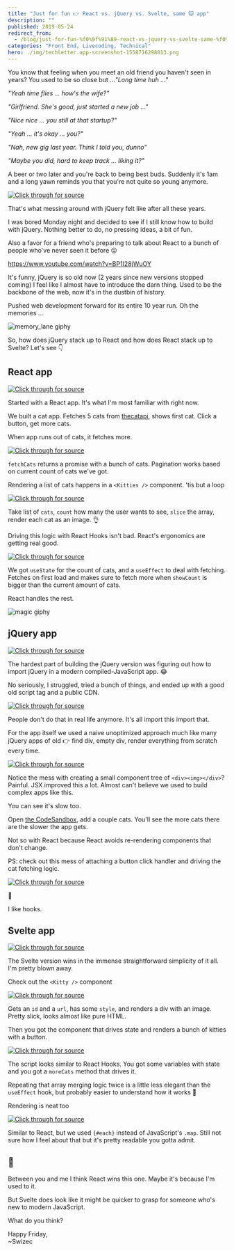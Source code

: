 ```yaml
---
title: "Just for fun 👉 React vs. jQuery vs. Svelte, same 🐱 app"
description: ""
published: 2019-05-24
redirect_from:
  - /blog/just-for-fun-%f0%9f%91%89-react-vs-jquery-vs-svelte-same-%f0%9f%90%b1-app/swizec/9093
categories: "Front End, Livecoding, Technical"
hero: ./img/techletter.app-screenshot-1558716298013.png
---
```


You know that feeling when you meet an old friend you haven't seen in years? You used to be so close but ..._"Long time huh ..."_

_"Yeah time flies ... how's the wife?"_

_"Girlfriend. She's good, just started a new job ..."_

_"Nice nice ... you still at that startup?"_

_"Yeah ... it's okay ... you?"_

_"Nah, new gig last year. Think I told you, dunno"_

_"Maybe you did, hard to keep track ... liking it?"_

A beer or two later and you're back to being best buds. Suddenly it's 1am and a long yawn reminds you that you're not quite so young anymore.

[![Click through for source](./img/techletter.app-screenshot-1558716298013.png)](https://twitter.com/Swizec/status/1131635031573639169)

That's what messing around with jQuery felt like after all these years.

I was bored Monday night and decided to see if I still know how to build with jQuery. Nothing better to do, no pressing ideas, a bit of fun.

Also a favor for a friend who's preparing to talk about React to a bunch of people who've never seen it before 😛

https://www.youtube.com/watch?v=BP1I28jWuOY

It's funny, jQuery is so old now (2 years since new versions stopped coming) I feel like I almost have to introduce the darn thing. Used to be the backbone of the web, now it's in the dustbin of history.

Pushed web development forward for its entire 10 year run. Oh the memories ...

![memory_lane giphy](./img/media-kcSG1rpAKxpao-giphy.gif)

So, how does jQuery stack up to React and how does React stack up to Svelte? Let's see 👇

## React app

[![Click through for source](./img/techletter.app-screenshot-1558716236871.png)](https://codesandbox.io/s/optimistic-sanderson-or99s)

Started with a React app. It's what I'm most familiar with right now.

We built a cat app. Fetches 5 cats from [thecatapi](https://thecatapi.com/), shows first cat. Click a button, get more cats.

When app runs out of cats, it fetches more.

[![Click through for source](./img/techletter.app-screenshot-1558716386063.png)](<https://carbon.now.sh/?bg=rgba(255,255,255,1)&t=seti&l=javascript&ds=true&wc=true&wa=true&pv=48px&ph=32px&ln=false&code=function%20fetchCats(currentCount)%20%7B%0A%20%20const%20page%20%3D%20Math.ceil(currentCount%20%2F%205)%3B%0A%20%20return%20fetch(%0A%20%20%20%20%60https%3A%2F%2Fapi.thecatapi.com%2Fv1%2Fimages%2Fsearch%3Flimit%3D5%26page%3D%24%7Bpage%7D%26order%3DDesc%60%0A%20%20).then(response%20%3D%3E%20response.json())%3B%0A%7D>)

`fetchCats` returns a promise with a bunch of cats. Pagination works based on current count of cats we've got.

Rendering a list of cats happens in a `<Kitties />` component. 'tis but a loop

[![Click through for source](./img/techletter.app-screenshot-1558716225020.png)](<https://carbon.now.sh/?bg=rgba(255,255,255,1)&t=seti&l=javascript&ds=true&wc=true&wa=true&pv=48px&ph=32px&ln=false&code=function%20Kitties(%7B%20cats%2C%20count%20%7D)%20%7B%0A%20%20return%20(%0A%20%20%20%20%3C%3E%0A%20%20%20%20%20%20%7Bcats.slice(0%2C%20count).map(cat%20%3D%3E%20(%0A%20%20%20%20%20%20%20%20%3Cdiv%20key%3D%7Bcat.id%7D%3E%0A%20%20%20%20%20%20%20%20%20%20%3Cimg%20src%3D%7Bcat.url%7D%20alt%3D%22Cat%20image%22%20%2F%3E%0A%20%20%20%20%20%20%20%20%3C%2Fdiv%3E%0A%20%20%20%20%20%20))%7D%0A%20%20%20%20%3C%2F%3E%0A%20%20)%3B%0A%7D>)

Take list of `cats`, `count` how many the user wants to see, `slice` the array, render each cat as an image. 👌

Driving this logic with React Hooks isn't bad. React's ergonomics are getting real good.

[![Click through for source](./img/techletter.app-screenshot-1558716519892.png)](<https://carbon.now.sh/?bg=rgba(255,255,255,1)&t=seti&l=javascript&ds=true&wc=true&wa=true&pv=48px&ph=32px&ln=false&code=function%20App()%20%7B%0A%20%20const%20%5BshowCount%2C%20setShowCount%5D%20%3D%20useState(1)%3B%0A%20%20const%20%5Bcats%2C%20setCats%5D%20%3D%20useState(%5B%5D)%3B%0A%0A%20%20useEffect(()%20%3D%3E%20%7B%0A%20%20%20%20if%20(cats.length%20%3C%20showCount)%20%7B%0A%20%20%20%20%20%20fetchCats(showCount).then(newCats%20%3D%3E%20setCats(%5B...cats%2C%20...newCats%5D))%3B%0A%20%20%20%20%7D%0A%20%20%7D%2C%20%5Bcats%2C%20showCount%5D)%3B%0A%0A%20%20const%20moreCats%20%3D%20()%20%3D%20%3E%20%7B%0A%20%20%20%20setShowCount(showCount%20%2B%201)%3B%0A%20%20%7D%3B%0A%0A%20%20return%20(%0A%20%20%20%20%3Cdiv%20className%3D%22App%22%3E%0A%20%20%20%20%20%20%3Ch1%20%3EThese%20are%20cats.%3C%2Fh1%20%3E%0A%20%20%20%20%20%20%3Ch2%20%3ECats%20are%20cool%20%3C%2Fh2%3E%0A%20%20%20%20%20%20%3CKitties%20cats%3D%7Bcats%7D%20count%3D%7BshowCount%7D%20%2F%3E%0A%20%20%20%20%20%20%3Cbutton%20onClick%3D%7BmoreCats%7D%20%3EMore%20cats!%20%3C%2Fbutton%20%3E%0A%20%20%20%20%3C%2Fdiv%20%3E%0A%20%20)%3B%0A%7D>)

We got `useState` for the count of cats, and a `useEffect` to deal with fetching. Fetches on first load and makes sure to fetch more when `showCount` is bigger than the current amount of cats.

React handles the rest.

![magic giphy](./img/media-12NUbkX6p4xOO4-giphy.gif)

## jQuery app

[![Click through for source](./img/techletter.app-screenshot-1558716240030.png)](https://codesandbox.io/s/priceless-surf-d5mhb)

The hardest part of building the jQuery version was figuring out how to import jQuery in a modern compiled-JavaScript app. 😂

No seriously, I struggled, tried a bunch of things, and ended up with a good old script tag and a public CDN.

[![Click through for source](./img/techletter.app-screenshot-1558716568077.png)](<https://carbon.now.sh/?bg=rgba(255,255,255,1)&t=seti&l=html&ds=true&wc=true&wa=true&pv=48px&ph=32px&ln=false&code=%3Cscript%20src%3D%22https%3A%2F%2Fcode.jquery.com%2Fjquery-3.4.1.slim.min.js%22%20integrity%3D%22sha256-pasqAKBDmFT4eHoN2ndd6lN370kFiGUFyTiUHWhU7k8%3D%22%0A%09%20crossorigin%3D%22anonymous%22%3E%3C%2Fscript%3E>)

People don't do that in real life anymore. It's all import this import that.

For the app itself we used a naive unoptimized approach much like many jQuery apps of old 👉 find div, empty div, render everything from scratch every time.

[![Click through for source](./img/techletter.app-screenshot-1558716611709.png)](<https://carbon.now.sh/?bg=rgba(255,255,255,1)&t=seti&l=javascript&ds=true&wc=true&wa=true&pv=48px&ph=32px&ln=false&code=function%20renderCats(cats%2C%20count)%20%7B%0A%20%20%24(%22%23kitties%22).html(%22%22)%3B%0A%0A%20%20cats.slice(0%2C%20count).forEach(cat%20%3D%3E%20%7B%0A%20%20%20%20%24(%22%23kitties%22).append(%24(%22%3Cdiv%20%3E%22).append(%24(%22%3Cimg%3E%22).attr(%22src%22%2C%20cat.url)))%3B%0A%20%20%7D)%3B%0A%7D>)

Notice the mess with creating a small component tree of `<div><img></div>`? Painful. JSX improved this a lot. Almost can't believe we used to build complex apps like this.

You can see it's slow too.

Open [the CodeSandbox](https://codesandbox.io/s/priceless-surf-d5mhb), add a couple cats. You'll see the more cats there are the slower the app gets.

Not so with React because React avoids re-rendering components that don't change.

PS: check out this mess of attaching a button click handler and driving the cat fetching logic.

[![Click through for source](./img/techletter.app-screenshot-1558716220837.png)](<https://carbon.now.sh/?bg=rgba(255,255,255,1)&t=seti&l=javascript&ds=true&wc=true&wa=true&pv=48px&ph=32px&ln=false&code=%24(%22button%22).on(%22click%22%2C%20()%20%3D%3E%20%7B%0A%20%20CatCount%20%2B%3D%201%3B%0A%0A%20%20if%20(CatCount%20%3E%20Cats.length)%20%7B%0A%20%20%20%20%2F%2F%20Fetch%20more%20cats%20when%20we%20run%20out%0A%20%20%20%20fetchCats(CatCount).then(newCats%20%3D%3E%20%7B%0A%20%20%20%20%20%20Cats%20%3D%20%5B...Cats%2C%20...newCats%5D%3B%0A%20%20%20%20%20%20renderCats(Cats%2C%20CatCount)%3B%0A%20%20%20%20%7D)%3B%0A%20%20%7D%20else%20%7B%0A%20%20%20%20renderCats(Cats%2C%20CatCount)%3B%0A%20%20%7D%0A%7D)%3B>)

🤮

I like hooks.

## Svelte app

[![Click through for source](./img/techletter.app-screenshot-1558716652847.png)](https://codesandbox.io/s/infallible-monad-wq5j9)

The Svelte version wins in the immense straightforward simplicity of it all. I'm pretty blown away.

Check out the `<Kitty />` component

[![Click through for source](./img/techletter.app-screenshot-1558716705186.png)](<https://carbon.now.sh/?bg=rgba(255,255,255,1)&t=seti&l=javascript&ds=true&wc=true&wa=true&pv=48px&ph=32px&ln=false&code=%3Cscript%3E%0A%20%20%20%20export%20let%20id%3B%0A%20%20%20%20export%20let%20url%3B%0A%3C%2Fscript%3E%0A%0A%3Cstyle%20%3E%0A%20%20%20%20img%20%7B%0A%20%20%20%20%20%20width%3A%20300px%3B%0A%20%20%20%20%7D%0A%3C%2Fstyle%3E%0A%0A%3Cdiv%3E%0A%20%20%20%20%3Cimg%20src%3D%7Burl%7D%20alt%3D%22Kitty%20pic%22%20%2F%3E%0A%3C%2Fdiv%3E>)

Gets an `id` and a `url`, has some `style`, and renders a div with an image. Pretty slick, looks almost like pure HTML.

Then you got the component that drives state and renders a bunch of kitties with a button.

[![Click through for source](./img/techletter.app-screenshot-1558716776602.png)](<https://carbon.now.sh/?bg=rgba(255,255,255,1)&t=seti&l=javascript&ds=true&wc=true&wa=true&pv=48px&ph=32px&ln=false&code=%3Cscript%3E%0A%20%20import%20Kitty%20from%20%22.%2FKitty.svelte%22%3B%0A%20%20let%20showCount%20%3D%201%3B%0A%20%20let%20cats%20%3D%20%5B%5D%3B%0A%0A%20%20function%20fetchCats(currentCount)%20%7B%0A%20%20%20%20const%20page%20%3D%20Math.ceil(currentCount%20%2F%205)%3B%0A%20%20%20%20return%20fetch(%0A%20%20%20%20%20%20%60https%3A%2F%2Fapi.thecatapi.com%2Fv1%2Fimages%2Fsearch%3Flimit%3D5%26page%3D%24%7Bpage%7D%26order%3DDesc%60%0A%20%20%20%20).then(response%20%3D%3E%20response.json())%3B%0A%20%20%7D%0A%0A%20%20fetchCats(showCount).then(newCats%20%3D%3E%20%7B%0A%20%20%20%20cats%20%3D%20%5B...cats%2C%20...newCats%5D%3B%0A%20%20%7D)%3B%0A%0A%20%20function%20moreCats()%20%7B%0A%20%20%20%20showCount%20%2B%3D%201%3B%0A%0A%20%20%20%20if%20(showCount%3E%20%20cats.length)%20%7B%0A%20%20%20%20%20%20fetchCats(showCount).then(newCats%20%3D%3E%20%7B%0A%20%20%20%20%20%20%20%20cats%20%3D%20%5B...cats%2C%20...newCats%5D%3B%0A%20%20%20%20%20%20%7D)%3B%0A%20%20%20%20%7D%0A%20%20%7D%0A%3C%2Fscript%3E>)

The script looks similar to React Hooks. You got some variables with state and you got a `moreCats` method that drives it.

Repeating that array merging logic twice is a little less elegant than the `useEffect` hook, but probably easier to understand how it works 🤔

Rendering is neat too

[![Click through for source](./img/techletter.app-screenshot-1558716843947.png)](<https://carbon.now.sh/?bg=rgba(255,255,255,1)&t=seti&l=javascript&ds=true&wc=true&wa=true&pv=48px&ph=32px&ln=false&code=%3Cmain%3E%0A%09%3Ch1%20%3EThese%20are%20cats.%3C%2Fh1%20%3E%0A%20%20%3Ch2%3ECats%20are%20cool%20%F0%9F%98%B8%3C%2Fh2%3E%0A%09%7B%23each%20cats.slice(0%2C%20showCount)%20as%20%7Bid%2C%20url%7D%7D%0A%20%20%20%20%3CKitty%20id%3D%7Bid%7D%20url%3D%7Burl%7D%20%2F%3E%0A%20%20%7B%2Feach%7D%0A%20%20%3Cbutton%20on%3Aclick%3D%7BmoreCats%7D%3EMore%20cats!%20%3C%2Fbutton%20%3E%0A%3C%2Fmain%3E>)

Similar to React, but we used `{#each}` instead of JavaScript's `.map`. Still not sure how I feel about that but it's pretty readable you gotta admit.

## 🤔

Between you and me I think React wins this one. Maybe it's because I'm used to it.

But Svelte does look like it might be quicker to grasp for someone who's new to modern JavaScript.

What do you think?

Happy Friday,  
~Swizec
